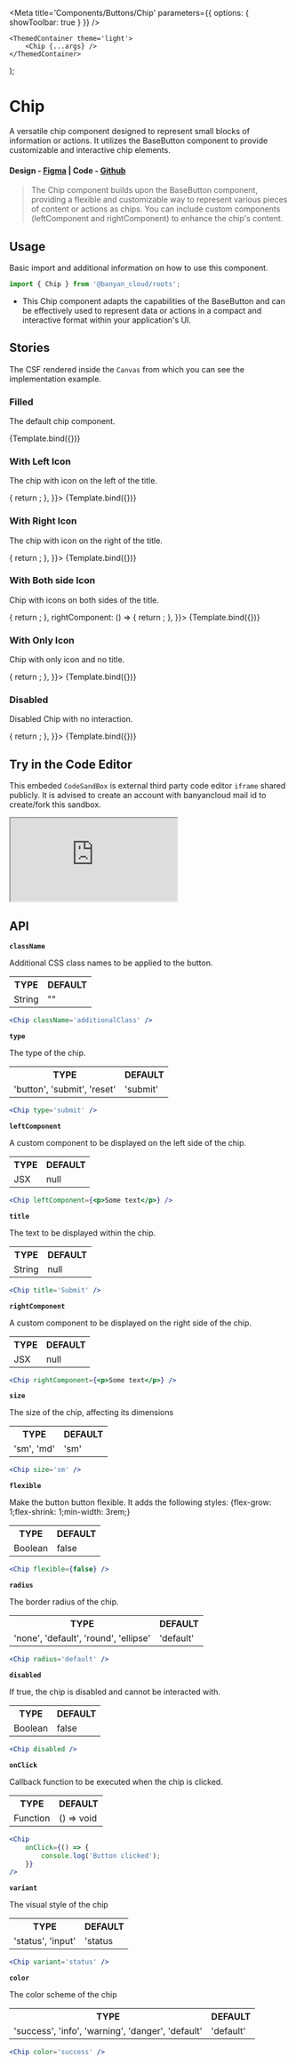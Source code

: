 

<Meta title='Components/Buttons/Chip' parameters={{ options: { showToolbar: true } }} />

	<ThemedContainer theme='light'>
		<Chip {...args} />
	</ThemedContainer>
);

# Chip

A versatile chip component designed to represent small blocks of information or actions. It utilizes the BaseButton component to provide customizable and interactive chip elements.

#### Design - [Figma](https://www.figma.com/file/e9opoAtQHBo4vFd6u0Co98/Component-Library?type=design&node-id=135-18700&mode=design&t=COZ0piydDEh1Sggi-0) | Code - [Github](https://github.com/banyandata-cloud/roots/tree/main/components/buttons/chip)

> The Chip component builds upon the BaseButton component, providing a flexible and customizable way to represent various pieces of content or actions as chips. You can include custom components (leftComponent and rightComponent) to enhance the chip's content.

## Usage

Basic import and additional information on how to use this component.

```js
import { Chip } from '@banyan_cloud/roots';
```

-   This Chip component adapts the capabilities of the BaseButton and can be effectively used to represent data or actions in a compact and interactive format within your application's UI.

## Stories

The CSF rendered inside the `Canvas` from which you can see the implementation example.

### Filled

The default chip component.

<Canvas>
	<Story
		name='Default Chip'
		args={{
			title: 'Chip Name',
			variant: 'contained',
			size: 'md',
			radius: 'default',
			color: 'default',
		}}>
		{Template.bind({})}
	</Story>
</Canvas>

### With Left Icon

The chip with icon on the left of the title.

<Canvas>
	<Story
		name='With Left Icon'
		args={{
			title: 'Chip Name',
			variant: 'contained',
			size: 'md',
			radius: 'default',
			color: 'default',
			leftComponent: () => {
				return <CopyIcon color='#ffffff' />;
			},
		}}>
		{Template.bind({})}
	</Story>
</Canvas>

### With Right Icon

The chip with icon on the right of the title.

<Canvas>
	<Story
		name='With Right Icon'
		args={{
			title: 'Chip Name',
			variant: 'contained',
			size: 'md',
			radius: 'default',
			color: 'default',
			rightComponent: () => {
				return <CopyIcon color='#ffffff' />;
			},
		}}>
		{Template.bind({})}
	</Story>
</Canvas>

### With Both side Icon

Chip with icons on both sides of the title.

<Canvas>
	<Story
		name='With both side icon'
		args={{
			title: 'Chip Name',
			variant: 'contained',
			size: 'md',
			radius: 'default',
			color: 'default',
			leftComponent: () => {
				return <CopyIcon color='#ffffff' />;
			},
			rightComponent: () => {
				return <ArrowIcon color='#ffffff' />;
			},
		}}>
		{Template.bind({})}
	</Story>
</Canvas>

### With Only Icon

Chip with only icon and no title.

<Canvas>
	<Story
		name='With only icon'
		args={{
			title: '',
			variant: 'contained',
			size: 'md',
			radius: 'default',
			color: 'default',
			leftComponent: () => {
				return <CalenderIcon color='#ffffff' />;
			},
		}}>
		{Template.bind({})}
	</Story>
</Canvas>

### Disabled

Disabled Chip with no interaction.

<Canvas>
	<Story
		name='Disabled'
		args={{
			title: 'Chip Name',
			variant: 'contained',
			size: 'md',
			radius: 'default',
			color: 'secondary',
			disabled: true,
			leftComponent: () => {
				return <CopyIcon color='#ffffff' />;
			},
		}}>
		{Template.bind({})}
	</Story>
</Canvas>

## Try in the Code Editor

This embeded `CodeSandBox` is external third party code editor `iframe` shared publicly. It is advised to create an account with banyancloud mail id to create/fork this sandbox.

<iframe
	src='https://codesandbox.io/embed/bitter-forest-y75dq3?fontsize=14&hidenavigation=1&theme=dark'
	style={{ width: '100%', height: '500px', border: 0, borderRadius: '4px', overflow: 'hidden' }}
	title='BanyanCloud - Chip'
	allow='accelerometer; ambient-light-sensor; camera; encrypted-media; geolocation; gyroscope; hid; microphone; midi; payment; usb; vr; xr-spatial-tracking'
	sandbox='allow-forms allow-modals allow-popups allow-presentation allow-same-origin allow-scripts'></iframe>

## API

**`className`**

Additional CSS class names to be applied to the button.

<table style={{ width: '100%' }}>
	<tr>
		<th style={{ textAlign: 'left', width: '50%' }}>TYPE</th>
		<th style={{ textAlign: 'left', width: '50%' }}>DEFAULT</th>
	</tr>
	<tr>
		<td>String</td>
		<td>""</td>
	</tr>
</table>

```jsx
<Chip className='additionalClass' />
```

**`type`**

The type of the chip.

<table style={{ width: '100%' }}>
	<tr>
		<th style={{ textAlign: 'left', width: '50%' }}>TYPE</th>
		<th style={{ textAlign: 'left', width: '50%' }}>DEFAULT</th>
	</tr>
	<tr>
		<td>'button', 'submit', 'reset'</td>
		<td>'submit'</td>
	</tr>
</table>

```jsx
<Chip type='submit' />
```

**`leftComponent`**

A custom component to be displayed on the left side of the chip.

<table style={{ width: '100%' }}>
	<tr>
		<th style={{ textAlign: 'left', width: '50%' }}>TYPE</th>
		<th style={{ textAlign: 'left', width: '50%' }}>DEFAULT</th>
	</tr>
	<tr>
		<td>JSX</td>
		<td>null</td>
	</tr>
</table>

```jsx
<Chip leftComponent={<p>Some text</p>} />
```

**`title`**

The text to be displayed within the chip.

<table style={{ width: '100%' }}>
	<tr>
		<th style={{ textAlign: 'left', width: '50%' }}>TYPE</th>
		<th style={{ textAlign: 'left', width: '50%' }}>DEFAULT</th>
	</tr>
	<tr>
		<td>String</td>
		<td>null</td>
	</tr>
</table>

```jsx
<Chip title='Submit' />
```

**`rightComponent`**

A custom component to be displayed on the right side of the chip.

<table style={{ width: '100%' }}>
	<tr>
		<th style={{ textAlign: 'left', width: '50%' }}>TYPE</th>
		<th style={{ textAlign: 'left', width: '50%' }}>DEFAULT</th>
	</tr>
	<tr>
		<td>JSX</td>
		<td>null</td>
	</tr>
</table>

```jsx
<Chip rightComponent={<p>Some text</p>} />
```

**`size`**

The size of the chip, affecting its dimensions

<table style={{ width: '100%' }}>
	<tr>
		<th style={{ textAlign: 'left', width: '50%' }}>TYPE</th>
		<th style={{ textAlign: 'left', width: '50%' }}>DEFAULT</th>
	</tr>
	<tr>
		<td>'sm', 'md'</td>
		<td>'sm'</td>
	</tr>
</table>

```jsx
<Chip size='sm' />
```

**`flexible`**

Make the button button flexible. It adds the following styles: {flex-grow: 1;flex-shrink: 1;min-width: 3rem;}

<table style={{ width: '100%' }}>
	<tr>
		<th style={{ textAlign: 'left', width: '50%' }}>TYPE</th>
		<th style={{ textAlign: 'left', width: '50%' }}>DEFAULT</th>
	</tr>
	<tr>
		<td>Boolean</td>
		<td>false</td>
	</tr>
</table>

```jsx
<Chip flexible={false} />
```

**`radius`**

The border radius of the chip.

<table style={{ width: '100%' }}>
	<tr>
		<th style={{ textAlign: 'left', width: '50%' }}>TYPE</th>
		<th style={{ textAlign: 'left', width: '50%' }}>DEFAULT</th>
	</tr>
	<tr>
		<td>'none', 'default', 'round', 'ellipse'</td>
		<td>'default'</td>
	</tr>
</table>

```jsx
<Chip radius='default' />
```

**`disabled`**

If true, the chip is disabled and cannot be interacted with.

<table style={{ width: '100%' }}>
	<tr>
		<th style={{ textAlign: 'left', width: '50%' }}>TYPE</th>
		<th style={{ textAlign: 'left', width: '50%' }}>DEFAULT</th>
	</tr>
	<tr>
		<td>Boolean</td>
		<td>false</td>
	</tr>
</table>

```jsx
<Chip disabled />
```

**`onClick`**

Callback function to be executed when the chip is clicked.

<table style={{ width: '100%' }}>
	<tr>
		<th style={{ textAlign: 'left', width: '50%' }}>TYPE</th>
		<th style={{ textAlign: 'left', width: '50%' }}>DEFAULT</th>
	</tr>
	<tr>
		<td>Function</td>
		<td>() => void</td>
	</tr>
</table>

```jsx
<Chip
	onClick={() => {
		console.log('Button clicked');
	}}
/>
```

**`variant`**

The visual style of the chip

<table style={{ width: '100%' }}>
	<tr>
		<th style={{ textAlign: 'left', width: '50%' }}>TYPE</th>
		<th style={{ textAlign: 'left', width: '50%' }}>DEFAULT</th>
	</tr>
	<tr>
		<td>'status', 'input'</td>
		<td>'status</td>
	</tr>
</table>

```jsx
<Chip variant='status' />
```

**`color`**

The color scheme of the chip

<table style={{ width: '100%' }}>
	<tr>
		<th style={{ textAlign: 'left', width: '50%' }}>TYPE</th>
		<th style={{ textAlign: 'left', width: '50%' }}>DEFAULT</th>
	</tr>
	<tr>
		<td>'success', 'info', 'warning', 'danger', 'default'</td>
		<td>'default'</td>
	</tr>
</table>

```jsx
<Chip color='success' />
```
